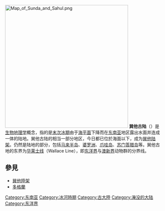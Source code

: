 {{unreferenced|time=2015-01-30T12:38:39+00:00}}
[[Image:Map_of_Sunda_and_Sahul.png|400px]]
'''巽他古陆'''（{{lang-en|Sundaland}}）是[[生物地理学|生物地理学]]概念，指的是[[末次冰期|末次冰期]]由于[[海平面|海平面]]下降而在[[东南亚|东南亚]]地区露出水面并连成一体的陆地。巽他古陆的相当一部分地区，今日都已位於海面以下，成为[[巽他陆架|巽他陆架]]。仍然是陆地的部分，包括[[马来半岛|马来半岛]]、[[婆罗洲|婆罗洲]]、[[爪哇岛|爪哇岛]]、[[苏门答腊岛|苏门答腊岛]]等。巽他古地的东界为[[华莱士线|华莱士线]]（Wallace Line），即[[东洋界|东洋界]]与[[澳新界|澳新界]]动物群的分界线。

== 參見 ==
* [[巽他陸架|巽他陸架]]
* [[多格蘭|多格蘭]]

{{Geol-stub}}
{{洲|state=uncollapsed}}
[[Category:东南亚|Category:东南亚]]
[[Category:冰河時期|Category:冰河時期]]
[[Category:古大陸|Category:古大陸]]
[[Category:淹没的大陆|Category:淹没的大陆]]
[[Category:东洋界|Category:东洋界]]